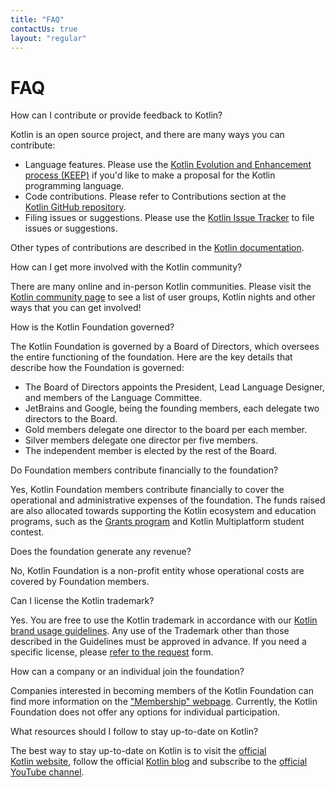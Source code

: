 ```yaml
---
title: "FAQ"
contactUs: true
layout: "regular"
---
```


# FAQ

<FAQ>
<Question>How can I contribute or provide feedback to Kotlin?</Question>
<Answer>

Kotlin is an open source project, and there are many ways you can contribute:
*  Language features. Please use the [Kotlin&nbsp;Evolution&nbsp;and Enhancement process&nbsp;(KEEP)](https://github.com/Kotlin/KEEP)
  if you'd like to make a proposal for the Kotlin programming language.
* Code contributions. Please refer to Contributions section at the [Kotlin&nbsp;GitHub repository](https://github.com/JetBrains/kotlin/blob/master/docs/contributing.md#contributing).
* Filing issues or suggestions. Please use the [Kotlin&nbsp;Issue&nbsp;Tracker](https://youtrack.jetbrains.com/issues/KT) to file issues or suggestions.

Other types of contributions are described in the [Kotlin&nbsp;documentation](https://kotlinlang.org/docs/contribute.html).

</Answer>

<Question>How can I get more involved with the Kotlin community?</Question>
<Answer>

There are many online and in-person Kotlin communities. Please visit the [Kotlin&nbsp;community&nbsp;page](https://kotlinlang.org/community/) to
see a list of user groups, Kotlin nights and other ways that you can get involved!

</Answer>

<Question>How is the Kotlin Foundation governed?</Question>
<Answer>

The Kotlin Foundation is governed by a Board of Directors, which oversees the entire functioning of the foundation.
Here are the key details that describe how the Foundation is governed:

* The Board of Directors appoints the President, Lead Language Designer, and members of the Language Committee.
* JetBrains and Google, being the founding members, each delegate two directors to the Board.
* Gold members delegate one director to the board per each member.
* Silver members delegate one director per five members.
* The independent member is elected by the rest of the Board.

</Answer>

<Question>Do Foundation members contribute financially to the foundation?</Question>
<Answer>

Yes, Kotlin Foundation members contribute financially to cover the operational and administrative expenses of the foundation.
The funds raised are also allocated towards supporting the Kotlin ecosystem and education programs, such as the [Grants program](/grants/) and Kotlin Multiplatform student contest.

</Answer>

<Question>Does the foundation generate any revenue?</Question>
<Answer>

No, Kotlin Foundation is a non-profit entity whose operational costs are covered by Foundation members.

</Answer>

<Question>Can I license the Kotlin trademark?</Question>
<Answer>

Yes. You are free to use the Kotlin trademark in accordance with our&nbsp;[Kotlin brand usage guidelines](/guidelines).
Any use of the Trademark other than those described in the Guidelines must be approved in advance.
If you need a specific license, please [refer&nbsp;to&nbsp;the&nbsp;request](https://surveys.jetbrains.com/s3/request-for-permission-of-kotlin-trademark-usage) form.

</Answer>

<Question>How can a company or an individual join the foundation?</Question>
<Answer>

Companies interested in becoming members of the Kotlin Foundation can find more information on the ["Membership" webpage](/join/).
Currently, the Kotlin Foundation does not offer any options for individual participation.

</Answer>

<Question>What resources should I follow to stay up-to-date on Kotlin?</Question>
<Answer>

The best way to stay up-to-date on Kotlin is to visit the&nbsp;[official Kotlin&nbsp;website](https://kotlinlang.org), follow the
official [Kotlin&nbsp;blog](https://blog.jetbrains.com/kotlin/) and subscribe
to&nbsp;the [official YouTube&nbsp;channel](https://www.youtube.com/c/kotlin).

</Answer>
</FAQ>